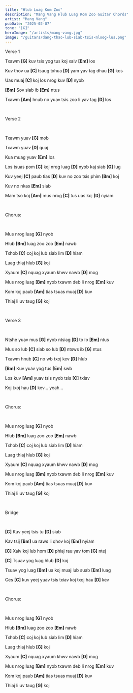 ```yaml
---
title: "Hlub Luag Kom Zoo"
description: "Mang Vang Hlub Luag Kom Zoo Guitar Chords"
artist: "Mang Vang"
pubDate: "2025-02-07"
tone: "[G]"
heroImage: "/artists/mang-vang.jpg"
image: "/guitars/dang-thao-lub-siab-tsis-mloog-lus.png"
---
```


Verse 1

Txawm <b>[G]</b> kuv tsis yog tus koj xaiv <b>[Em]</b> los

Kuv thov ua <b>[C]</b> tsaug txhua <b>[D]</b> yam yav tag dhau <b>[G]</b> kos

Uas muaj <b>[C]</b> koj los nrog kuv <b>[D]</b> nyob

<b>[Bm]</b> Sov siab ib <b>[Em]</b> ntus

Txawm <b>[Am]</b> hnub no yuav tsis zoo li yav tag <b>[D]</b> los

<br />

Verse 2

<br />

Txawm yuav <b>[G]</b> mob

Txawm yuav <b>[D]</b> quaj

Kua muag yuav <b>[Em]</b> los

Los tsuas pom <b>[C]</b> koj nrog luag <b>[D]</b> nyob kaj siab <b>[G]</b> lug

Kuv yeej <b>[C]</b> paub tias <b>[D]</b> kuv no zoo tsis phim <b>[Bm]</b> koj

Kuv no nkas <b>[Em]</b> siab

Mam tso koj <b>[Am]</b> mus nrog <b>[C]</b> tus uas koj <b>[D]</b> nyiam

<br />

Chorus:

<br />

Mus nrog luag <b>[G]</b> nyob

Hlub <b>[Bm]</b> luag zoo zoo <b>[Em]</b> nawb

Txhob <b>[C]</b> coj koj lub siab lim <b>[D]</b> hiam

Luag thiaj hlub <b>[G]</b> koj

Xyaum <b>[C]</b> nquag xyaum khwv nawb <b>[D]</b> mog

Mus nrog luag <b>[Bm]</b> nyob txawm deb li nrog <b>[Em]</b> kuv

Kom koj paub <b>[Am]</b> tias tsuas muaj <b>[D]</b> kuv

Thiaj li uv taug <b>[G]</b> koj

<br />

Verse 3

<br />

Ntshe yuav mus <b>[G]</b> nyob ntsiag <b>[D]</b> to ib <b>[Em]</b> ntus

Mus so lub <b>[C]</b> siab so lub <b>[D]</b> ntsws ib <b>[G]</b> ntus

Txawm hnub <b>[C]</b> no wb txoj kev <b>[D]</b> hlub

<b>[Bm]</b> Kuv yuav yog tus <b>[Em]</b> swb

Los kuv <b>[Am]</b> yuav tsis nyob tsis <b>[C]</b> txiav

Koj txoj hau <b>[D]</b> kev... yeah...

<br />

Chorus:

<br />

Mus nrog luag <b>[G]</b> nyob

Hlub <b>[Bm]</b> luag zoo zoo <b>[Em]</b> nawb

Txhob <b>[C]</b> coj koj lub siab lim <b>[D]</b> hiam

Luag thiaj hlub <b>[G]</b> koj

Xyaum <b>[C]</b> nquag xyaum khwv nawb <b>[D]</b> mog

Mus nrog luag <b>[Bm]</b> nyob txawm deb li nrog <b>[Em]</b> kuv

Kom koj paub <b>[Am]</b> tias tsuas muaj <b>[D]</b> kuv

Thiaj li uv taug <b>[G]</b> koj

<br />

Bridge

<br />

<b>[C]</b> Kuv yeej tsis tu <b>[D]</b> siab

Kav tsij <b>[Bm]</b> ua raws li qhov koj <b>[Em]</b> nyiam

<b>[C]</b> Xaiv koj lub hom <b>[D]</b> phiaj rau yav tom <b>[G]</b> ntej

<b>[C]</b> Tsuav yog luag hlub <b>[D]</b> koj

Tsuav yog luag <b>[Bm]</b> ua koj muaj lub suab <b>[Em]</b> luag

Ces <b>[C]</b> kuv yeej yuav tsis txiav koj txoj hau <b>[D]</b> kev

<br />

Chorus:

<br />

Mus nrog luag <b>[G]</b> nyob

Hlub <b>[Bm]</b> luag zoo zoo <b>[Em]</b> nawb

Txhob <b>[C]</b> coj koj lub siab lim <b>[D]</b> hiam

Luag thiaj hlub <b>[G]</b> koj

Xyaum <b>[C]</b> nquag xyaum khwv nawb <b>[D]</b> mog

Mus nrog luag <b>[Bm]</b> nyob txawm deb li nrog <b>[Em]</b> kuv

Kom koj paub <b>[Am]</b> tias tsuas muaj <b>[D]</b> kuv

Thiaj li uv taug <b>[G]</b> koj
